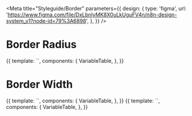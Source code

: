 
<Meta
	title="Styleguide/Border"
	parameters={{
		design: {
			type: 'figma',
			url: 'https://www.figma.com/file/DxLbnIyMK8X0uLkUguFV4n/n8n-design-system_v1?node-id=79%3A6898',
		},
	}}
/>

# Border Radius

<Canvas>
	<Story name="border-radius">
		{{
			template: `<variable-table :variables="['--border-radius-small','--border-radius-base', '--border-radius-large']" />`,
			components: {
				VariableTable,
			},
		}}
	</Story>
</Canvas>

# Border Width

<Canvas>
	<Story name="border-width">
		{{
			template: `<variable-table :variables="['--border-width-base']" />`,
			components: {
				VariableTable,
			},
		}}
	</Story>
</Canvas>

<Canvas>
	<Story name="border-style">
		{{
			template: `<variable-table :variables="['--border-style-base']" />`,
			components: {
				VariableTable,
			},
		}}
	</Story>
</Canvas>
